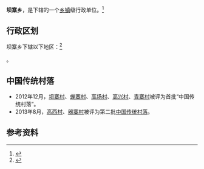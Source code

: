 {{中国乡级行政区|52/26/31/205/000}}

'''坝寨乡'''，是{{PRC admin/fullname|52/26/31/205/000|3}}下辖的一个[[乡镇|乡镇]]级行政单位。<ref>{{PRC admin/ref sgc|{{PRC admin/parent|52/26/31/205/000}}}}</ref>

== 行政区划 ==

坝寨乡下辖以下地区：<ref>{{PRC admin/ref sgc|52/26/31/205/000}}</ref>

{{PRC admin/children|52/26/31/205/000}}。

==中国传统村落==
* 2012年12月，[[坝寨村|坝寨村]]、[[蝉寨村|蝉寨村]]、[[高场村|高场村]]、[[高兴村|高兴村]]、[[青寨村|青寨村]]被评为首批“中国传统村落”。
* 2013年8月，[[高西村|高西村]]、[[器寨村|器寨村]]被评为第二批[[中国传统村落|中国传统村落]]。

== 参考资料 ==

{{reflist}}

{{行政区划小作品}}
{{PRC admin/navcat|52/26/31/205/000}}